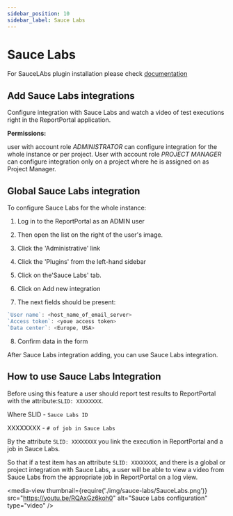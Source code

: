 ```yaml
---
sidebar_position: 10
sidebar_label: Sauce Labs
---
```


# Sauce Labs

For SauceLAbs plugin installation please check [documentation](./ManagePlugins#upload-plugin)

## Add Sauce Labs integrations

Configure integration with Sauce Labs and watch a video of test executions right in the ReportPortal application.


**Permissions:**

user with account role *ADMINISTRATOR* can configure integration for the whole instance or per project.
User with account role *PROJECT MANAGER* can configure integration only on a project where he is assigned on as Project Manager.

## Global Sauce Labs integration

To configure Sauce Labs for the whole instance:

1. Log in to the ReportPortal as an ADMIN user

2. Then open the list on the right of the user's image.

3. Click the 'Administrative' link

4. Click the 'Plugins' from the left-hand sidebar

5. Click on the'Sauce Labs' tab.

6. Click on Add new integration

7. The next fields should be present:

```javascript 
`User name`: <host_name_of_email_server>
`Access token`: <youe access token>
`Data center`: <Europe, USA>
```

8. Confirm data in the form

After Sauce Labs integration adding, you can use Sauce Labs integration.


## How to use Sauce Labs Integration

Before using this feature a user should report test results to ReportPortal with the attribute:`SLID: XXXXXXXX`.

Where SLID - `Sauce Labs ID`

XXXXXXXX - `# of job in Sauce Labs`

By the attribute `SLID: XXXXXXXX` you link the execution in ReportPortal and a job in Sauce Labs.

So that if a test item has an attribute `SLID: XXXXXXXX`, and there is a global or project integration with Sauce Labs, a user will be able to view a video from Sauce Labs from the appropriate job in ReportPortal on a log view.

<media-view thumbnail={require('./img/sauce-labs/SauceLabs.png')} src="https://youtu.be/RQAxGz6koh0" alt="Sauce Labs configuration" type="video" />

